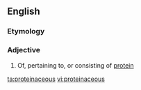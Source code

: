 ==English==

===Etymology===
{{suffix|en|protein|aceous}}

===Adjective===
{{en-adj}}

# Of, pertaining to, or consisting of [[protein]]

[[ta:proteinaceous]]
[[vi:proteinaceous]]